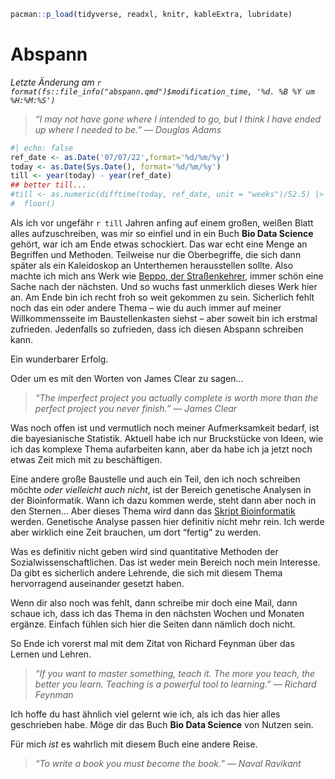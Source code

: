 ```r
pacman::p_load(tidyverse, readxl, knitr, kableExtra, lubridate)
```

# Abspann {#sec-abspann .unnumbered}

*Letzte Änderung am `r format(fs::file_info("abspann.qmd")$modification_time, '%d. %B %Y um %H:%M:%S')`*

> *"I may not have gone where I intended to go, but I think I have ended up where I needed to be." --- Douglas Adams*

```r
#| echo: false
ref_date <- as.Date('07/07/22',format='%d/%m/%y')
today <- as.Date(Sys.Date(), format='%d/%m/%y')
till <- year(today) - year(ref_date)
## better till...
#till <- as.numeric(difftime(today, ref_date, unit = "weeks")/52.5) |>  
#  floor()
```

Als ich vor ungefähr `r till` Jahren anfing auf einem großen, weißen Blatt alles aufzuschreiben, was mir so einfiel und in ein Buch **Bio Data Science** gehört, war ich am Ende etwas schockiert. Das war echt eine Menge an Begriffen und Methoden. Teilweise nur die Oberbegriffe, die sich dann später als ein Kaleidoskop an Unterthemen herausstellen sollte. Also machte ich mich ans Werk wie [Beppo, der Straßenkehrer](https://www.stillkinder.de/beppo-strassenkehrer/), immer schön eine Sache nach der nächsten. Und so wuchs fast unmerklich dieses Werk hier an. Am Ende bin ich recht froh so weit gekommen zu sein. Sicherlich fehlt noch das ein oder andere Thema -- wie du auch immer auf meiner Willkommensseite im Baustellenkasten siehst -- aber soweit bin ich erstmal zufrieden. Jedenfalls so zufrieden, dass ich diesen Abspann schreiben kann.

Ein wunderbarer Erfolg.

Oder um es mit den Worten von James Clear zu sagen...

> *"The imperfect project you actually complete is worth more than the perfect project you never finish." --- James Clear*

Was noch offen ist und vermutlich noch meiner Aufmerksamkeit bedarf, ist die bayesianische Statistik. Aktuell habe ich nur Bruckstücke von Ideen, wie ich das komplexe Thema aufarbeiten kann, aber da habe ich ja jetzt noch etwas Zeit mich mit zu beschäftigen.

Eine andere große Baustelle und auch ein Teil, den ich noch schreiben möchte *oder vielleicht auch nicht*, ist der Bereich genetische Analysen in der Bioinformatik. Wann ich dazu kommen werde, steht dann aber noch in den Sternen... Aber dieses Thema wird dann das [Skript Bioinformatik](https://jkruppa.github.io/bioinformatic/) werden. Genetische Analyse passen hier definitiv nicht mehr rein. Ich werde aber wirklich eine Zeit brauchen, um dort "fertig" zu werden.

Was es definitiv nicht geben wird sind quantitative Methoden der Sozialwissenschaftlichen. Das ist weder mein Bereich noch mein Interesse. Da gibt es sicherlich andere Lehrende, die sich mit diesem Thema hervorragend auseinander gesetzt haben.

Wenn dir also noch was fehlt, dann schreibe mir doch eine Mail, dann schaue ich, dass ich das Thema in den nächsten Wochen und Monaten ergänze. Einfach fühlen sich hier die Seiten dann nämlich doch nicht.

So Ende ich vorerst mal mit dem Zitat von Richard Feynman über das Lernen und Lehren.

> *"If you want to master something, teach it. The more you teach, the better you learn. Teaching is a powerful tool to learning." --- Richard Feynman*

Ich hoffe du hast ähnlich viel gelernt wie ich, als ich das hier alles geschrieben habe. Möge dir das Buch **Bio Data Science** von Nutzen sein.

Für mich *ist* es wahrlich mit diesem Buch eine andere Reise.

> *"To write a book you must become the book." --- Naval Ravikant*
